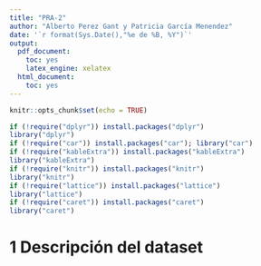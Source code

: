 ```yaml
---
title: "PRA-2"
author: "Alberto Perez Gant y Patricia García Menendez"
date: '`r format(Sys.Date(),"%e de %B, %Y")`'
output:
  pdf_document:
    toc: yes
    latex_engine: xelatex
  html_document:
    toc: yes
---
```


```r
knitr::opts_chunk$set(echo = TRUE)
```

```r
if (!require("dplyr")) install.packages("dplyr")
library("dplyr")
if (!require("car")) install.packages("car"); library("car")
if (!require("kableExtra")) install.packages("kableExtra")
library("kableExtra")
if (!require("knitr")) install.packages("knitr") 
library("knitr")
if (!require("lattice")) install.packages("lattice") 
library("lattice")
if (!require("caret")) install.packages("caret") 
library("caret")
```

# 1 Descripción del dataset

